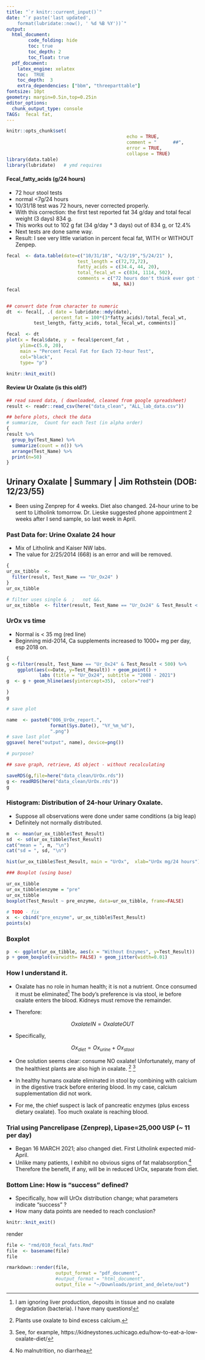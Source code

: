 ```yaml
---
title: "`r knitr::current_input()`"
date: "`r paste('last updated', 
    format(lubridate::now(), ' %d %B %Y'))`"
output:   
  html_document:  
        code_folding: hide
        toc: true 
        toc_depth: 2
        toc_float: true
  pdf_document:
    latex_engine: xelatex
    toc:  TRUE
    toc_depth:  3
    extra_dependencies: ["bbm", "threeparttable"]  
fontsize: 10pt
geometry: margin=0.5in,top=0.25in
editor_options: 
  chunk_output_type: console
TAGS:  fecal fat,
---
```



```r
knitr::opts_chunk$set(
											echo = TRUE,  
											comment = "      ##",  
											error = TRUE, 
											collapse = TRUE)
library(data.table)
library(lubridate)   # ymd requires
```

####  Fecal_fatty_acids (g/24 hours)
  *  72 hour stool tests
  *  normal <7g/24 hours
  *  10/31/18 test was 72 hours, never corrected properly.
  *  With this correction:  the first test reported fat 34 g/day and total
    fecal weight (3 days) 834 g.
  * This works out to 102 g fat (34 g/day * 3 days) out of 834 g, or 12.4% 
  *  Next tests are done same way.
  *  Result:   I see very little variation in percent fecal fat, WITH or
    WITHOUT Zenpep.

```r

fecal  <- data.table(date=c("10/31/18", "4/2/19","5/24/21" ),
                          test_length = c(72,72,72),
                          fatty_acids = c(34.4, 44, 20),
                          total_fecal_wt = c(834, 1114, 502),
                          comments = c("72 hours don't think ever got fixed",
                                       NA, NA))
fecal


## convert date from character to numeric
dt  <- fecal[, .( date = lubridate::mdy(date), 
                 percent_fat = 100*(3*fatty_acids)/total_fecal_wt,
          test_length, fatty_acids, total_fecal_wt, comments)]

fecal  <- dt
plot(x = fecal$date, y  = fecal$percent_fat ,
     ylim=c(5.0, 20),
     main = "Percent Fecal Fat for Each 72-hour Test",
     col="black", 
     type= "p")
```
```r
knitr::knit_exit()
```


#### Review Ur Oxalate (is this old?)

```r
## read saved data, ( downloaded, cleaned from google spreadsheet)
result <- readr::read_csv(here("data_clean", "ALL_lab_data.csv"))
```

```r
## before plots, check the data
# summarize,  Count for each Test (in alpha order)
{
result %>% 
  group_by(Test_Name) %>% 
  summarize(count = n()) %>% 
  arrange(Test_Name) %>% 
  print(n=50)
}

```
##  Urinary Oxalate | Summary | Jim Rothstein (DOB: 12/23/55)

  *  Been using Zenprep for 4 weeks. Diet also changed.   24-hour urine to be
    sent to Litholink tomorrow.   Dr. Lieske suggested phone appointment 2
    weeks after I send sample, so last week in April.


### Past Data for:   Urine Oxalate 24 hour  

  *  Mix of Litholink and Kaiser NW  labs.    
  *  The value for 2/25/2014 (668) is an error and will be removed.
```r
{
ur_ox_tibble  <- 
  filter(result, Test_Name == "Ur_Ox24" )
}
ur_ox_tibble
```

```r

# filter uses single &  ;   not &&. 
ur_ox_tibble  <- filter(result, Test_Name == "Ur_Ox24" & Test_Result < 500)

```


### UrOx vs time  
  *  Normal is < 35 mg (red line)
  *  Beginning mid-2014, Ca supplements increased to 1000+ mg per day, esp 2018
    on.

```r

{
g <-filter(result, Test_Name == "Ur_Ox24" & Test_Result < 500) %>% 
    ggplot(aes(x=Date, y=Test_Result)) + geom_point() +
    		labs (title = "Ur_Ox24", subtitle = "2008 - 2021") 
g  <- g + geom_hline(aes(yintercept=35),  color="red")

}
g 
```
 
```r
# save plot

name  <- paste0("006_UrOx_report.",
                format(Sys.Date(), "%Y_%m_%d"),
                ".png")
# save last plot
ggsave( here("output", name), device=png())

```

```r
# purpose?

## save graph, retrieve, AS object - without recalculating

saveRDS(g,file=here("data_clean/UrOx.rds"))
g <- readRDS(here("data_clean/UrOx.rds"))
g
```

### Histogram:  Distribution of 24-hour Urinary Oxalate.
  *  Suppose all observations were done under same conditions (a big leap)
  *  Definitely not normally distributed.

```r
m  <- mean(ur_ox_tibble$Test_Result)
sd  <- sd(ur_ox_tibble$Test_Result)
cat("mean = ", m, "\n")
cat("sd = ", sd, "\n")

hist(ur_ox_tibble$Test_Result, main = "UrOx",  xlab="UrOx mg/24 hours")
```

```r
### Boxplot (using base)

ur_ox_tibble
ur_ox_tibble$enzyme = "pre"
ur_ox_tibble
boxplot(Test_Result ~ pre_enzyme, data=ur_ox_tibble, frame=FALSE)

# TODO - fix
x  <- cbind("pre_enzyme", ur_ox_tibble$Test_Result)
points(x)

```


### Boxplot
```r

p  <- ggplot(ur_ox_tibble, aes(x = "Without Enzymes", y=Test_Result))
p + geom_boxplot(varwidth= FALSE) + geom_jitter(width=0.01)

```

###  How I understand it.
  *   Oxalate has no role in human health; it is not a nutrient. Once
    consumed it must be eliminated[^1] The body's preference is via stool, ie
    before oxalate enters the blood.   Kidneys must remove the remainder.

[^1]:  I am ignoring liver production, deposits in tissue and no oxalate
    degradation (bacteria).  I have many questions!

  *  Therefore:

$$ Oxalate IN     = Oxalate OUT $$

  *  Specifically, 
  
$$Ox_{diet} = Ox_{urine} + Ox_{stool}$$

  *   One solution seems clear:   consume NO oxalate!   Unfortunately, many of
    the healthiest plants are also high in oxalate. [^2] [^3]

[^2]:   Plants  use oxalate to bind excess calcium.

[^3]: See, for example,  https://kidneystones.uchicago.edu/how-to-eat-a-low-oxalate-diet/

  *  In healthy humans oxalate eliminated in stool by combining with calcium in
    the digestive track before entering blood.  In my case, calcium
    supplementation did not work.  

  *   For me, the chief suspect is lack of pancreatic enzymes (plus excess
    dietary oxalate).  Too much oxalate is reaching blood.


### Trial using Pancrelipase (Zenprep), Lipase=25,000 USP (~ 11 per day)

  *  Began 16 MARCH 2021; also changed diet.  First Litholink expected
    mid-April.
  *  Unlike many patients, I exhibit no obvious signs of fat malabsorption.[^4]
    Therefore the benefit, if any, will be in reduced UrOx, separate from diet.

[^4]: No malnutrition, no diarrhea 

### Bottom Line:  How is "success" defined?   

  *  Specifically, how will UrOx distribution change; 
what parameters indicate "success" ?
  *  How many data points are needed to reach conclusion?



```r
knitr::knit_exit()
```

render
```r

file <- "rmd/010_fecal_fats.Rmd"
file  <- basename(file)
file

rmarkdown::render(file,
                  output_format = "pdf_document",
                  #output_format = "html_document",
                  output_file = "~/Downloads/print_and_delete/out")
```
